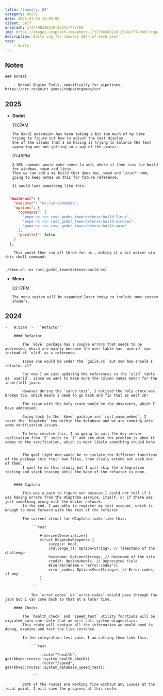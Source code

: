 ```yaml
---
title: 'January: 28'
category: Daily
date: 2025-01-28 12:00:00
client: Self
unsplash: 1737798388229-2524c7777c60
img: https://images.unsplash.com/photo-1737798388229-2524c7777c60?crop=entropy&cs=srgb&fm=jpg&ixid=MnwzNjM5Nzd8MHwxfHJhbmRvbXx8fHx8fHx8fDE2ODE3NDg2ODY&ixlib=rb-4.0.3&q=85
description: Daily Log for January 28th of each year!
tags:
    - daily
---
```


## Notes

    ### Unreal

        - Unreal Engine Tools, specifically for pipelines, https://src.redpoint.games/redpointgames/uet

## 2025

-   **Godot**

    11:07AM

        The UX/UI extension has been taking a bit too much of my time trying to figure out how to adjust the text display.
        One of the issues that I am having is trying to balance the text appearing and not getting in a way of the avatar.

    01:49PM
    
        A WSL command would make sense to add, where it then runs the build for windows, wasm and linux.
        Then we can add a m1 build that does mac, wasm and linux?! Hmm, going to keep notes on this for future reference.

        It would look something like this:

```json

  "build-wsl": {
    "executor": "nx:run-commands",
    "options": {
      "commands": [
        "pnpm nx run rust_godot_towerdefense:build-linux",
        "pnpm nx run rust_godot_towerdefense:build-windows",
        "pnpm nx run rust_godot_towerdefense:build-wasm"
      ],
      "parallel": false
    }
  },
```
        This would then run all three for us , making it a bit eaiser via this shell command:

```shell

./kbve.sh -nx rust_godot_towerdefense:build-wsl

```

-   **Menu**

    02:17PM

        The menu system will be expanded later today to include some custom shaders.
        

## 2024

    -   9:53am  -   `Refactor`

        #### Refactor

            The `kbve` package has a couple errors that needs to be addressed, which are mainly because the user table has `userid` now instead of `ulid` as a reference.
            
            Issue one would be under the `guild.rs` but now how should I refactor it? 

            For now I am just updating the references to the `ulid` table as `userid`, since we want to make sure the column names match for the inner/left joins.

            However during the `cargo test`, I noticed the holy crate was broken too, which means I need to go back and fix that as well xD!

            The issue with the holy crate would be the observers, which I have addressed.

            Going back to the `kbve` package and `rust_wasm_embed`, I reset the `hcaptcha` key within the database and we are running into some verification issues.

            To help resolve this, I am going to pull the dev server replication from `5` units to `1` and see what the problem is when it comes to the verification, which is most likely something stupid hehe.

            
            The goal right now would be to isolate the different functions of the package into their own files, then slowly extend out each one of them.
            I want to do this slowly but I will skip the integration testing and stack tracing until the base of the refactor is done.

        
        #### Captcha

            This was a pain to figure out because I could not tell if I was having errors from the HCaptcha service, itself, or if there was just something wrong with the docker network.
            In the end, I was able to register my test account, which is enough to move forward with the rest of the refactor.

            The current struct for HCaptcha looks like this:

                ```rust
                
                    #[derive(Deserialize)]
                    struct HCaptchaResponse {
                        success: bool,
                        challenge_ts: Option<String>, // Timestamp of the challenge
                        hostname: Option<String>, // Hostname of the site
                        credit: Option<bool>, // Deprecated field
                        #[serde(rename = "error-codes")]
                        error_codes: Option<Vec<String>>, // Error codes, if any
                    }

                ```

                The `error_codes` or `error-codes` should pass through the json but I can come back to that at a later time.

        #### Checks

            The `health_check` and `speed_test` utility functions will be migrated into one route that we will call system diagnostics.
            This route will contain all the information we would need to debug, examine and test the live instance.

            In the integration test case, I am calling them like this:

                ```rust
                                
                    .route("/health", get(kbve::routes::system_health_check))
                    .route("/speed", get(kbve::routes::system_database_speed_test))

                ```

            Both of the routes are working fine without any issues at the local point, I will save the progress at this route.